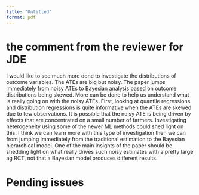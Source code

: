 ```yaml
---
title: "Untitled"
format: pdf
---
```


# the comment from the reviewer for JDE
I would like to see much more done to investigate the distributions of outcome variables. The ATEs are big but noisy. The paper jumps immediately from noisy ATEs to Bayesian analysis based on outcome distributions being skewed. More can be done to help us understand what is really going on with the noisy ATEs. First, looking at quantile regressions and distribution regressions is quite informative when the ATEs are skewed due to few observations. It is possible that the noisy ATE is being driven by effects that are concentrated on a small number of farmers. Investigating heterogeneity using some of the newer ML methods could shed light on this. I think we can learn more with this type of investigation then we can from jumping immediately from the traditional estimation to the Bayesian hierarchical model. One of the main insights of the paper should be shedding light on what really drives such noisy estimates with a pretty large ag RCT, not that a Bayesian model produces different results.

# Pending issues


